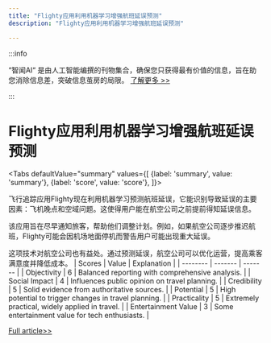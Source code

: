 ```yaml
---
title: "Flighty应用利用机器学习增强航班延误预测"
description: "Flighty应用利用机器学习增强航班延误预测"

---
```



:::info

“智闻AI“ 是由人工智能编撰的刊物集合，确保您只获得最有价值的信息，旨在助您消除信息差，突破信息茧房的局限。  [了解更多 >>](/)

:::

# Flighty应用利用机器学习增强航班延误预测


<Tabs
	defaultValue="summary"
	values={[
	{label: 'summary', value: 'summary'},
	{label: 'score', value: 'score'},
]}>
<TabItem value="summary">


飞行追踪应用Flighty现在利用机器学习预测航班延误，它能识别导致延误的主要因素：飞机晚点和空域问题。这使得用户能在航空公司之前提前得知延误信息。

该应用旨在尽早通知旅客，帮助他们调整计划。例如，如果航空公司逐步推迟航班，Flighty可能会因机场地面停机而警告用户可能出现重大延误。

这项技术对航空公司也有益处。通过预测延误，航空公司可以优化运营，提高乘客满意度并降低成本。
</TabItem>
<TabItem value="score">
	| Scores     | Value   | Explanation |
	| -------- | ------- | ------- |
	| Objectivity  | 6    | Balanced reporting with comprehensive analysis.    |
	| Social Impact | 4     | Influences public opinion on travel planning.    |
	| Credibility    | 5    | Solid evidence from authoritative sources.    |
	| Potential    | 5    | High potential to trigger changes in travel planning.    |
	| Practicality    | 5    | Extremely practical, widely applied in travel.    |
	| Entertainment Value    | 3    | Some entertainment value for tech enthusiasts.    |
</TabItem>
</Tabs>

[Full article>>](https://hackernoon.com/flighty-app-can-now-predict-flight-delays-heres-how-you-can-also-do-it-using-machine-learning?source=rss)
